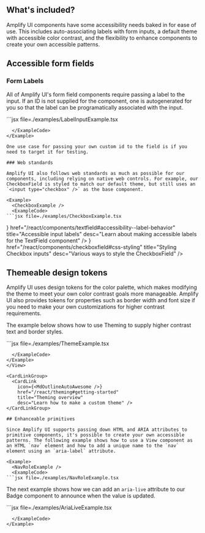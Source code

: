 
<Intro />

## What's included?

Amplify UI components have some accessibility needs baked in for ease of use. This includes auto-associating labels with form inputs, a default theme with accessible color contrast, and the flexibility to enhance components to create your own accessible patterns.

##  Accessible form fields

### Form Labels

All of Amplify UI's form field components require passing a label to the input. If an ID is not supplied for the component, one is autogenerated for you so that the label can be programatically associated with the input.

<Example>
  <LabelInputExample />
  <ExampleCode>
```jsx file=./examples/LabelInputExample.tsx

```
  </ExampleCode>
</Example>

One use case for passing your own custom id to the field is if you need to target it for testing.

### Web standards

Amplify UI also follows web standards as much as possible for our components, including relying on native web controls. For example, our CheckboxField is styled to match our default theme, but still uses an `<input type="checkbox" />` as the base component.
  
<Example>
  <CheckboxExample />
  <ExampleCode>
```jsx file=./examples/CheckboxExample.tsx

```
  </ExampleCode>
</Example>

<CardLinkGroup>
 <CardLink 
  icon={<MdEdit />}
  href="/react/components/textfield#accessibility--label-behavior"
  title="Accessible input labels"
  desc="Learn about making accessible labels for the TextField component" />
<CardLink 
  icon={<MdOutlineCheckBox />}
  href="/react/components/checkboxfield#css-styling"
  title="Styling Checkbox inputs"
  desc="Various ways to style the CheckboxField" />
</CardLinkGroup>

## Themeable design tokens

Amplify UI uses design tokens for the color palette, which makes modifying the theme to meet your own color contrast goals more manageable. Amplify UI also provides tokens for properties such as border width and font size if you need to make your own customizations for higher contrast requirements.

The example below shows how to use Theming to supply higher contrast text and border styles.

<View backgroundColor="white" color="black">
<Example>
  <ThemeExample />
  <ExampleCode>
```jsx file=./examples/ThemeExample.tsx

```
  </ExampleCode>
</Example>
</View>

<CardLinkGroup>
  <CardLink 
    icon={<MdOutlineAutoAwesome />}
    href="/react/theming#getting-started"
    title="Theming overview"
    desc="Learn how to make a custom theme" />
</CardLinkGroup>

## Enhanceable primitives

Since Amplify UI supports passing down HTML and ARIA attributes to primitive components, it's possible to create your own accessible patterns. The following example shows how to use a View component as an HTML `nav` element and how to add a unique name to the `nav` element using an `aria-label` attribute.
 
<Example>
  <NavRoleExample />
  <ExampleCode>
```jsx file=./examples/NavRoleExample.tsx

```
  </ExampleCode>
</Example>

The next example shows how we can add an `aria-live` attribute to our Badge component to announce when the value is updated.

<Example>
  <AriaLiveExample />
  <ExampleCode>
```jsx file=./examples/AriaLiveExample.tsx

```
  </ExampleCode>
</Example>
